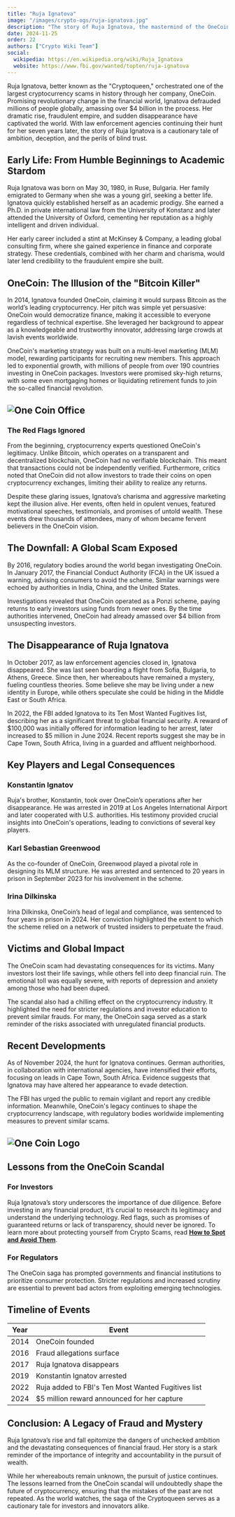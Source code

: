 ```yaml
---
title: "Ruja Ignatova"
image: "/images/crypto-ogs/ruja-ignatova.jpg"
description: "The story of Ruja Ignatova, the mastermind of the OneCoin scam, her disappearance and the FBI's hunt to bring her to justice."
date: 2024-11-25
order: 22
authors: ["Crypto Wiki Team"]
social:
  wikipedia: https://en.wikipedia.org/wiki/Ruja_Ignatova
  website: https://www.fbi.gov/wanted/topten/ruja-ignatova
---
```


Ruja Ignatova, better known as the "Cryptoqueen," orchestrated one of the largest cryptocurrency scams in history through her company, OneCoin. Promising revolutionary change in the financial world, Ignatova defrauded millions of people globally, amassing over $4 billion in the process. Her dramatic rise, fraudulent empire, and sudden disappearance have captivated the world. With law enforcement agencies continuing their hunt for her seven years later, the story of Ruja Ignatova is a cautionary tale of ambition, deception, and the perils of blind trust.

## Early Life: From Humble Beginnings to Academic Stardom

Ruja Ignatova was born on May 30, 1980, in Ruse, Bulgaria. Her family emigrated to Germany when she was a young girl, seeking a better life. Ignatova quickly established herself as an academic prodigy. She earned a Ph.D. in private international law from the University of Konstanz and later attended the University of Oxford, cementing her reputation as a highly intelligent and driven individual.

Her early career included a stint at McKinsey & Company, a leading global consulting firm, where she gained experience in finance and corporate strategy. These credentials, combined with her charm and charisma, would later lend credibility to the fraudulent empire she built.

## OneCoin: The Illusion of the "Bitcoin Killer"

In 2014, Ignatova founded OneCoin, claiming it would surpass Bitcoin as the world’s leading cryptocurrency. Her pitch was simple yet persuasive: OneCoin would democratize finance, making it accessible to everyone regardless of technical expertise. She leveraged her background to appear as a knowledgeable and trustworthy innovator, addressing large crowds at lavish events worldwide.

OneCoin's marketing strategy was built on a multi-level marketing (MLM) model, rewarding participants for recruiting new members. This approach led to exponential growth, with millions of people from over 190 countries investing in OneCoin packages. Investors were promised sky-high returns, with some even mortgaging homes or liquidating retirement funds to join the so-called financial revolution.

## ![One Coin Office](/images/posts/one-coin.jpeg)

### The Red Flags Ignored

From the beginning, cryptocurrency experts questioned OneCoin's legitimacy. Unlike Bitcoin, which operates on a transparent and decentralized blockchain, OneCoin had no verifiable blockchain. This meant that transactions could not be independently verified. Furthermore, critics noted that OneCoin did not allow investors to trade their coins on open cryptocurrency exchanges, limiting their ability to realize any returns.

Despite these glaring issues, Ignatova’s charisma and aggressive marketing kept the illusion alive. Her events, often held in opulent venues, featured motivational speeches, testimonials, and promises of untold wealth. These events drew thousands of attendees, many of whom became fervent believers in the OneCoin vision.

## The Downfall: A Global Scam Exposed

By 2016, regulatory bodies around the world began investigating OneCoin. In January 2017, the Financial Conduct Authority (FCA) in the UK issued a warning, advising consumers to avoid the scheme. Similar warnings were echoed by authorities in India, China, and the United States.

Investigations revealed that OneCoin operated as a Ponzi scheme, paying returns to early investors using funds from newer ones. By the time authorities intervened, OneCoin had already amassed over $4 billion from unsuspecting investors.

## The Disappearance of Ruja Ignatova

In October 2017, as law enforcement agencies closed in, Ignatova disappeared. She was last seen boarding a flight from Sofia, Bulgaria, to Athens, Greece. Since then, her whereabouts have remained a mystery, fueling countless theories. Some believe she may be living under a new identity in Europe, while others speculate she could be hiding in the Middle East or South Africa.

In 2022, the FBI added Ignatova to its Ten Most Wanted Fugitives list, describing her as a significant threat to global financial security. A reward of $100,000 was initially offered for information leading to her arrest, later increased to $5 million in June 2024. Recent reports suggest she may be in Cape Town, South Africa, living in a guarded and affluent neighborhood.

## Key Players and Legal Consequences

### Konstantin Ignatov

Ruja's brother, Konstantin, took over OneCoin’s operations after her disappearance. He was arrested in 2019 at Los Angeles International Airport and later cooperated with U.S. authorities. His testimony provided crucial insights into OneCoin's operations, leading to convictions of several key players.

### Karl Sebastian Greenwood

As the co-founder of OneCoin, Greenwood played a pivotal role in designing its MLM structure. He was arrested and sentenced to 20 years in prison in September 2023 for his involvement in the scheme.

### Irina Dilkinska

Irina Dilkinska, OneCoin’s head of legal and compliance, was sentenced to four years in prison in 2024. Her conviction highlighted the extent to which the scheme relied on a network of trusted insiders to perpetuate the fraud.

## Victims and Global Impact

The OneCoin scam had devastating consequences for its victims. Many investors lost their life savings, while others fell into deep financial ruin. The emotional toll was equally severe, with reports of depression and anxiety among those who had been duped.

The scandal also had a chilling effect on the cryptocurrency industry. It highlighted the need for stricter regulations and investor education to prevent similar frauds. For many, the OneCoin saga served as a stark reminder of the risks associated with unregulated financial products.

## Recent Developments

As of November 2024, the hunt for Ignatova continues. German authorities, in collaboration with international agencies, have intensified their efforts, focusing on leads in Cape Town, South Africa. Evidence suggests that Ignatova may have altered her appearance to evade detection.

The FBI has urged the public to remain vigilant and report any credible information. Meanwhile, OneCoin's legacy continues to shape the cryptocurrency landscape, with regulatory bodies worldwide implementing measures to prevent similar scams.

## ![One Coin Logo](/images/posts/one-coin.jpg)

## Lessons from the OneCoin Scandal

### For Investors

Ruja Ignatova’s story underscores the importance of due diligence. Before investing in any financial product, it’s crucial to research its legitimacy and understand the underlying technology. Red flags, such as promises of guaranteed returns or lack of transparency, should never be ignored. To learn more about protecting yourself from Crypto Scams, read **[How to Spot and Avoid Them](/posts/how-to-avoid-crypto-scams)**.

### For Regulators

The OneCoin saga has prompted governments and financial institutions to prioritize consumer protection. Stricter regulations and increased scrutiny are essential to prevent bad actors from exploiting emerging technologies.

## Timeline of Events

| **Year** | **Event**                                          |
| -------- | -------------------------------------------------- |
| 2014     | OneCoin founded                                    |
| 2016     | Fraud allegations surface                          |
| 2017     | Ruja Ignatova disappears                           |
| 2019     | Konstantin Ignatov arrested                        |
| 2022     | Ruja added to FBI's Ten Most Wanted Fugitives list |
| 2024     | $5 million reward announced for her capture        |

## Conclusion: A Legacy of Fraud and Mystery

Ruja Ignatova’s rise and fall epitomize the dangers of unchecked ambition and the devastating consequences of financial fraud. Her story is a stark reminder of the importance of integrity and accountability in the pursuit of wealth.

While her whereabouts remain unknown, the pursuit of justice continues. The lessons learned from the OneCoin scandal will undoubtedly shape the future of cryptocurrency, ensuring that the mistakes of the past are not repeated. As the world watches, the saga of the Cryptoqueen serves as a cautionary tale for investors and innovators alike.
